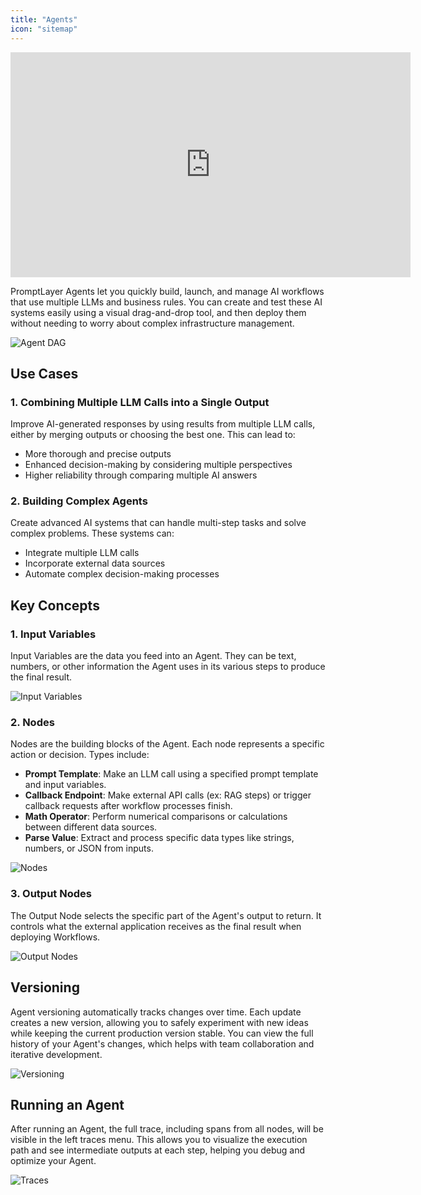 ```yaml
---
title: "Agents"
icon: "sitemap"
---
```


<iframe
  width="640"
  height="360"
  src="https://www.youtube.com/embed/jidwFuKL5tg"
  title="YouTube video player"
  frameborder="0"
  allow="accelerometer; autoplay; clipboard-write; encrypted-media; gyroscope; picture-in-picture"
  allowfullscreen
></iframe>

PromptLayer Agents let you quickly build, launch, and manage AI workflows that use multiple LLMs and business rules. You can create and test these AI systems easily using a visual drag-and-drop tool, and then deploy them without needing to worry about complex infrastructure management.

![Agent DAG](/images/agents/workflow-dag.png)

## Use Cases

### 1. **Combining Multiple LLM Calls into a Single Output**
Improve AI-generated responses by using results from multiple LLM calls, either by merging outputs or choosing the best one. This can lead to:
- More thorough and precise outputs
- Enhanced decision-making by considering multiple perspectives
- Higher reliability through comparing multiple AI answers

### 2. **Building Complex Agents**
Create advanced AI systems that can handle multi-step tasks and solve complex problems. These systems can:
- Integrate multiple LLM calls
- Incorporate external data sources
- Automate complex decision-making processes

## Key Concepts

### 1. Input Variables
Input Variables are the data you feed into an Agent. They can be text, numbers, or other information the Agent uses in its various steps to produce the final result.

![Input Variables](/images/agents/input-variables.png)

### 2. Nodes
Nodes are the building blocks of the Agent. Each node represents a specific action or decision. Types include:

- **Prompt Template**: Make an LLM call using a specified prompt template and input variables.
- **Callback Endpoint**: Make external API calls (ex: RAG steps) or trigger callback requests after workflow processes finish.
- **Math Operator**: Perform numerical comparisons or calculations between different data sources.
- **Parse Value**: Extract and process specific data types like strings, numbers, or JSON from inputs.

![Nodes](/images/agents/nodes.png)

### 3. Output Nodes
The Output Node selects the specific part of the Agent's output to return. It controls what the external application receives as the final result when deploying Workflows.

![Output Nodes](/images/agents/output-node.png)

## Versioning

Agent versioning automatically tracks changes over time. Each update creates a new version, allowing you to safely experiment with new ideas while keeping the current production version stable. You can view the full history of your Agent's changes, which helps with team collaboration and iterative development.

![Versioning](/images/agents/versions.png)

## Running an Agent

After running an Agent, the full trace, including spans from all nodes, will be visible in the left traces menu. This allows you to visualize the execution path and see intermediate outputs at each step, helping you debug and optimize your Agent.

![Traces](/images/agents/spans.png)
